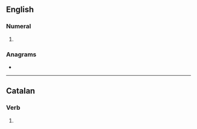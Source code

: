 ==English==

===Numeral===
{{head|en|numeral}}

# {{obsolete typography of|seven|lang=en}}

===Anagrams===
* {{anagrams|en|ensue|unsee}}

----

==Catalan==

===Verb===
{{head|ca|verb form}}

# {{ca-verb form of|p=3|n=pl|t=pres|m=ind|seure}}